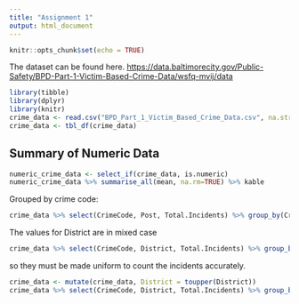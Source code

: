 ```yaml
---
title: "Assignment 1"
output: html_document
---
```


```r
knitr::opts_chunk$set(echo = TRUE)
```

The dataset can be found here. <https://data.baltimorecity.gov/Public-Safety/BPD-Part-1-Victim-Based-Crime-Data/wsfq-mvij/data>

```r
library(tibble)
library(dplyr)
library(knitr)
crime_data <- read.csv("BPD_Part_1_Victim_Based_Crime_Data.csv", na.strings=c("", " ", "NA"))
crime_data <- tbl_df(crime_data)
```

## Summary of Numeric Data
```r
numeric_crime_data <- select_if(crime_data, is.numeric)
numeric_crime_data %>% summarise_all(mean, na.rm=TRUE) %>% kable
```

Grouped by crime code:
```r
crime_data %>% select(CrimeCode, Post, Total.Incidents) %>% group_by(CrimeCode) %>% summarise_all(mean, na.rm=TRUE) %>% head(10) %>% kable
```


The values for District are in mixed case
```r
crime_data %>% select(CrimeCode, District, Total.Incidents) %>% group_by(CrimeCode, District) %>% summarise(sum(Total.Incidents)) %>% head(10) %>% kable
```

so they must be made uniform to count the incidents accurately.
```r
crime_data <- mutate(crime_data, District = toupper(District))
crime_data %>% select(CrimeCode, District, Total.Incidents) %>% group_by(CrimeCode, District) %>% summarise(sum(Total.Incidents)) %>% head(10) %>% kable
```

